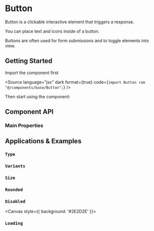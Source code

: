 

<Meta of={ButtonStories} />

# Button

Button is a clickable interactive element that triggers a response.

You can place text and icons inside of a button.

Buttons are often used for form submissions and to toggle elements into view.

## <a id="getting-started"></a>Getting Started

Import the component first

<Source
  language="jsx"
  dark
  format={true}
  code={`import Button rom "@/components/base/Button";`}
/>

Then start using the component:

<Canvas>
  <Story of={ButtonStories.Default} />
</Canvas>

## <a id="component-api"></a>Component API

### Main Properties

<ArgsTable of={Button} />

## <a id="applications-examples"></a>Applications & Examples

### <a id="type-variant"></a>`Type`

<Canvas>
  <Story of={ButtonStories.Default} />
  <Story of={ButtonStories.Primary} />
  <Story of={ButtonStories.Danger} />

</Canvas>

### <a id="type-variant"></a>`Variants`

<Canvas>
  <Story of={ButtonStories.Default} />
  <Story of={ButtonStories.Outline} />
  <Story of={ButtonStories.Dashed} />
</Canvas>

### <a id="size-variant"></a>`Size`

<Canvas>
  <Story of={ButtonStories.Large} />
  <Story of={ButtonStories.Medium} />
  <Story of={ButtonStories.Small} />
</Canvas>

### <a id="size-variant"></a>`Rounded`

<Canvas>
  <Story of={ButtonStories.Rounded} />
</Canvas>

### <a id="size-variant"></a>`Disabled`

<Canvas style={{ background: '#2E2D2E' }}>
  <Story of={ButtonStories.Disabled} />
</Canvas>

### <a id="size-variant"></a>`Loading`

<Canvas>
  <Story of={ButtonStories.Loading} />
</Canvas>
